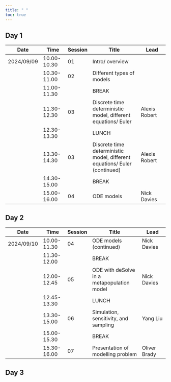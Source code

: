 ```yaml
---
title: " "
toc: true
---
```


## Day 1

| Date       | Time        | Session | Title                                                                     | Lead          |
|-----------|------------|----------|-------------------------|--------------|
| 2024/09/09 | 10.00-10.30 | 01      | Intro/ overview                                                           |               |
|            | 10.30-11.00 | 02      | Different types of models                                                 |               |
|            | 11.00-11.30 |         | BREAK                                                                     |               |
|            | 11.30-12.30 | 03      | Discrete time deterministic model, different equations/ Euler             | Alexis Robert |
|            | 12.30-13.30 |         | LUNCH                                                                     |               |
|            | 13.30-14.30 | 03      | Discrete time deterministic model, different equations/ Euler (continued) | Alexis Robert |
|            | 14.30-15.00 |         | BREAK                                                                     |               |
|            | 15.00-16.00 | 04      | ODE models                                                                | Nick Davies   |

## Day 2

| Date       | Time        | Session | Title                                      | Lead         |
|-----------|------------|----------|--------------------------|--------------|
| 2024/09/10 | 10.00-11.30 | 04      | ODE models (continued)                     | Nick Davies  |
|            | 11.30-12.00 |         | BREAK                                      |              |
|            | 12.00-12.45 | 05      | ODE with deSolve in a metapopulation model | Nick Davies  |
|            | 12.45-13.30 |         | LUNCH                                      |              |
|            | 13.30-15.00 | 06      | Simulation, sensitivity, and sampling      | Yang Liu     |
|            | 15.00-15.30 |         | BREAK                                      |              |
|            | 15.30-16.00 | 07      | Presentation of modelling problem          | Oliver Brady |

## Day 3
